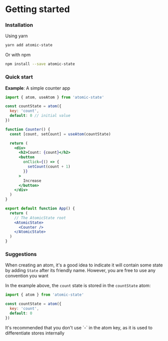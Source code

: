 
# Getting started

### Installation

Using yarn

```bash copy
yarn add atomic-state
```

Or with npm

```bash copy
npm install --save atomic-state
```

### Quick start

**Example**: A simple counter app

```jsx
import { atom, useAtom } from 'atomic-state'

const countState = atom({
  key: 'count',
  default: 0 // initial value
})

function Counter() {
  const [count, setCount] = useAtom(countState)

  return (
    <div>
      <h2>Count: {count}</h2>
      <button
        onClick={() => {
          setCount(count + 1)
        }}
      >
        Increase
      </button>
    </div>
  )
}

export default function App() {
  return (
    // The AtomicState root
    <AtomicState>
      <Counter />
    </AtomicState>
  )
}
```

### Suggestions

When creating an atom, it's a good idea to indicate it will contain some state by adding `State` after its friendly name. However, you are free to use any convention you want

In the example above, the `count` state is stored in the `countState` atom:

```jsx
import { atom } from 'atomic-state'

const countState = atom({
  key: 'count',
  default: 0
})
```

<Callout>
  It's recommended that you don't use `-` in the atom key, as it is used to
  differentiate stores internally
</Callout>
